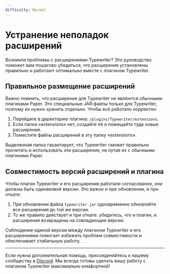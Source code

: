 ```yaml
---
difficulty: Normal
---
```


# Устранение неполадок расширений

Возникли проблемы с расширениями Typewriter? Это руководство поможет вам пошагово убедиться, что расширения установлены правильно и работают оптимально вместе с плагином Typewriter.

## Правильное размещение расширений

Важно помнить, что расширения для Typewriter не являются обычными плагинами Paper. Это специальные JAR‑файлы только для Typewriter, поэтому их нужно хранить отдельно. Чтобы всё работало корректно:

1. Перейдите в директорию плагина: `/plugins/Typewriter/extensions`.
2. Если папки «extensions» нет, создайте её и помещайте туда новые расширения.
3. Поместите файлы расширений в эту папку «extensions».

Выделенная папка гарантирует, что Typewriter сможет правильно прочитать и использовать эти расширения, не путая их с обычными плагинами Paper.

## Совместимость версий расширений и плагина

Чтобы плагин Typewriter и его расширения работали согласованно, они должны быть одинаковой версии. Это важно и при обновлении, и при откате:

1. При обновлении файла `typewriter.jar` одновременно обновляйте все расширения до той же версии.
2. То же правило действует и при откате: убедитесь, что и плагин, и расширения возвращены на совпадающие версии.

Соблюдение единой версии между плагином Typewriter и его расширениями помогает избежать проблем совместимости и обеспечивает стабильную работу.

---

Если нужна дополнительная помощь, присоединяйтесь к нашему сообществу в [Discord](https://discord.gg/HtbKyuDDBw). Мы всегда готовы сделать вашу работу с плагином Typewriter максимально комфортной!

